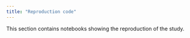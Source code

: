 ```yaml
---
title: "Reproduction code"
---
```


This section contains notebooks showing the reproduction of the study.